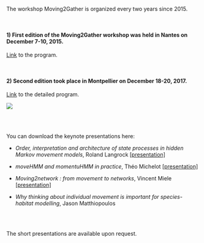 


<br/>
<br/>

The workshop Moving2Gather is organized every two years since 2015. 

<br/>

#### 1) First edition of the Moving2Gather workshop was held in Nantes on December 7-10, 2015.

[Link](https://moving2gather.sciencesconf.org/program/details) to the program.

<br/>

#### 2) Second edition took place in Montpellier on December 18-20, 2017.

[Link](https://m2g-2017.sciencesconf.org/program/details) to the detailed program.
    
![](docs/flyer.jpg)    
    
<br/>
<br/>    
    
You can download the keynote presentations here: 
        
- *Order, interpretation and architecture of state processes in hidden Markov movement models*, Roland Langrock [[presentation]](docs/Roland_Langrock.pdf)


- *moveHMM and momentuHMM in practice*, Théo Michelot [[presentation]](docs/Theo_Michelot.pdf) 


- *Moving2network : from movement to networks*, Vincent Miele [[presentation]](docs/Vincent_Miele.pdf) 


- *Why thinking about individual movement is important for species-habitat modelling*, Jason Matthiopoulos

<br/>
<br/>

The short presentations are available upon request.


    